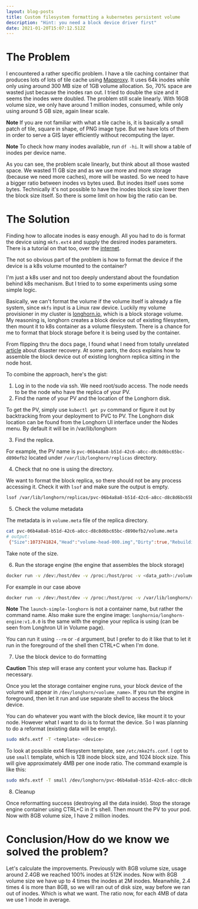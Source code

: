 ```yaml
---
layout: blog-posts
title: Custom filesystem formatting a kubernetes persistent volume
description: "Hint: you need a block device driver first"
date: 2021-01-20T15:07:12.512Z
---
```

# The Problem

I encountered a rather specific problem. I have a tile caching container that produces lots of lots of tile cache using [Mapproxy](https://mapproxy.org/). It uses 64k inodes while only using around 300 MB size of 1GB volume allocation. So, 70% space are wasted just because the inodes ran out. I tried to double the size and it seems the inodes were doubled. The problem still scale linearly. With 16GB volume size, we only have around 1 million inodes, consumed, while only using around 5 GB size, again linear scale.

**Note**
If you are not familiar with what a tile cache is, it is basically a small patch of tile, square in shape, of PNG image type. But we have lots of them in order to serve a GIS layer efficiently without recomputing the layer.


**Note**
To check how many inodes available, run `df -hi`. It will show a table of inodes per device name.

As you can see, the problem scale linearly, but think about all those wasted space. We wasted 11 GB size and as we use more and more storage (because we need more caches), more will be wasted. So we need to have a bigger ratio between inodes vs bytes used. But inodes itself uses some bytes. Technically it's not possible to have the inodes block size lower then the block size itself. So there is some limit on how big the ratio can be.

# The Solution

Finding how to allocate inodes is easy enough. All you had to do is format the device using `mkfs.ext4` and supply the desired inodes parameters. There is a tutorial on that too, over the [internet](https://www.tecmint.com/increase-disk-inode-number-in-linux/).

The not so obvious part of the problem is how to format the device if the device is a k8s volume mounted to the container?

I'm just a k8s user and not too deeply understand about the foundation behind k8s mechanism. But I tried to to some experiments using some simple logic.

Basically, we can't format the volume if the volume itself is already a file system, since `mkfs` input is a Linux raw device. Luckily my volume provisioner in my cluster is [longhorn.io](longhorn.io), which is a block storage volume. My reasoning is, longhorn creates a block device out of existing filesystem, then mount it to k8s container as a volume filesystem. There is a chance for me to format that block storage before it is being used by the container.

From flipping thru the docs page, I found what I need from totally unrelated [article](https://longhorn.io/docs/1.1.0/advanced-resources/data-recovery/export-from-replica/) about disaster recovery. At some parts, the docs explains how to assemble the block device out of existing longhorn replica sitting in the node host.

To combine the approach, here's the gist:

1. Log in to the node via ssh. We need root/sudo access. The node needs to be the node who have the replica of your PV.
2. Find the name of your PV and the location of the Longhorn disk. 

To get the PV, simply use `kubectl get pv` command or figure it out by backtracking from your deployment to PVC to PV. The Longhorn disk location can be found from the Longhorn UI interface under the Nodes menu. By default it will be in /var/lib/longhorn

3. Find the replica.

For example, the PV name is `pvc-06b4a8a8-b51d-42c6-a8cc-d8c8d6bc65bc-d890efb2` located under `/var/lib/longhorn/replicas` directory.

4. Check that no one is using the directory.

We want to format the block replica, so there should not be any process accessing it. Check it with `lsof` and make sure the output is empty.

```bash
lsof /var/lib/longhorn/replicas/pvc-06b4a8a8-b51d-42c6-a8cc-d8c8d6bc65bc-d890efb2
```

5. Check the volume metadata

The metadata is in `volume.meta` file of the replica directory.

```bash
cat pvc-06b4a8a8-b51d-42c6-a8cc-d8c8d6bc65bc-d890efb2/volume.meta 
# output:
 {"Size":1073741824,"Head":"volume-head-000.img","Dirty":true,"Rebuilding":false,"Parent":"","SectorSize":512,"BackingFileName":""}

```

Take note of the size.

6. Run the storage engine (the engine that assembles the block storage)

```bash
docker run -v /dev:/host/dev -v /proc:/host/proc -v <data_path>:/volume --privileged longhornio/longhorn-engine:v1.0.0 launch-simple-longhorn <volume_name> <volume_size>

```

For example in our case above

```bash
docker run -v /dev:/host/dev -v /proc:/host/proc -v /var/lib/longhorn/replicas/pvc-06b4a8a8-b51d-42c6-a8cc-d8c8d6bc65bc-d890efb2:/volume --privileged longhornio/longhorn-engine:v1.0.0 launch-simple-longhorn pvc-06b4a8a8-b51d-42c6-a8cc-d8c8d6bc65bc 1073741824 
```

**Note** The `launch-simple-longhorn` is not a container name, but rather the command name. Also make sure the engine image: `longhornio/longhorn-engine:v1.0.0` is the same with the engine your replica is using (can be seen from Longhron UI in Volume page).

You can run it using `--rm` or `-d` argument, but I prefer to do it like that to let it run in the foreground of the shell then CTRL+C when I'm done.

7. Use the block device to do formatting

**Caution** This step will erase any content your volume has. Backup if necessary.

Once you let the storage container engine runs, your block device of the volume will appear in `/dev/longhorn/<volume_name>`. If you run the engine in foreground, then let it run and use separate shell to access the block device.

You can do whatever you want with the block device, like mount it to your node. However what I want to do is to format the device. So I was planning to do a reformat (existing data will be empty).

```bash
sudo mkfs.extf -T <template> <device>
```

To look at possible ext4 filesystem template, see `/etc/mke2fs.conf`. I opt to use `small` template, which is 128 inode block size,  and 1024 block size. This will give approximately 4MB per one inode ratio. The command example is like this:

```bash
sudo mkfs.extf -T small /dev/longhorn/pvc-06b4a8a8-b51d-42c6-a8cc-d8c8d6bc65bc-d890efb2
```

8. Cleanup

Once reformatting success (destroying all the data inside). Stop the storage engine container using CTRL+C in it's shell. Then mount the PV to your pod. Now with 8GB volume size, I have 2 million inodes. 


# Conclusion/How do we know we solved the problem?

Let's calculate the improvements. Previously with 8GB volume size, usage around 2.4GB we reached 100% inodes at 512K inodes. Now with 8GB volume size we have up to 4 times the inodes at 2M inodes. Meanwhile, 2.4 times 4 is more than 8GB, so we will ran out of disk size, way before we ran out of inodes. Which is what we want. The ratio now, for each 4MB of data we use 1 inode in average.
